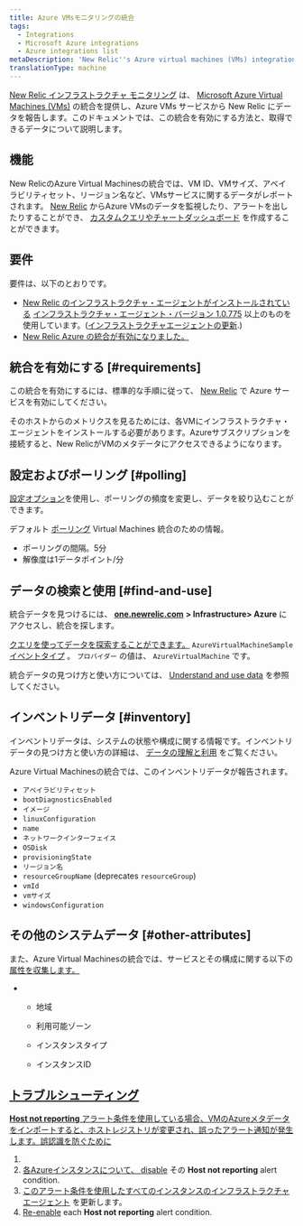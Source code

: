 ```yaml
---
title: Azure VMsモニタリングの統合
tags:
  - Integrations
  - Microsoft Azure integrations
  - Azure integrations list
metaDescription: 'New Relic''s Azure virtual machines (VMs) integration: how to enable it, and what data it reports.'
translationType: machine
---
```


[New Relic インフラストラクチャ モニタリング](/docs/infrastructure) は、 [Microsoft Azure Virtual Machines (VMs)](https://docs.microsoft.com/en-us/azure/virtual-machines/) の統合を提供し、Azure VMs サービスから New Relic にデータを報告します。このドキュメントでは、この統合を有効にする方法と、取得できるデータについて説明します。

## 機能

New RelicのAzure Virtual Machinesの統合では、VM ID、VMサイズ、アベイラビリティセット、リージョン名など、VMsサービスに関するデータがレポートされます。 [New Relic](/docs/infrastructure) からAzure VMsのデータを監視したり、アラートを出したりすることができ、 [カスタムクエリやチャートダッシュボード](/docs/using-new-relic/data/understand-data/query-new-relic-data) を作成することができます。

## 要件

要件は、以下のとおりです。

* [New Relic のインフラストラクチャ・エージェントがインストールされている](/docs/infrastructure/new-relic-infrastructure/installation) [インフラストラクチャ・エージェント・バージョン 1.0.775](/docs/release-notes/infrastructure-release-notes/infrastructure-agent-release-notes) 以上のものを使用しています。([インフラストラクチャエージェントの更新](/docs/infrastructure/new-relic-infrastructure/installation/update-infrastructure-agent).)
* [New Relic Azure の統合が有効になりました。](/docs/infrastructure/microsoft-azure-integrations/getting-started/activate-azure-integrations)

## 統合を有効にする [#requirements]

この統合を有効にするには、標準的な手順に従って、 [New Relic](/docs/infrastructure/microsoft-azure-integrations/getting-started/activate-azure-integrations) で Azure サービスを有効にしてください。

<Callout variant="important">
  そのホストからのメトリクスを見るためには、各VMにインフラストラクチャ・エージェントをインストールする必要があります。Azureサブスクリプションを接続すると、New RelicがVMのメタデータにアクセスできるようになります。
</Callout>

## 設定およびポーリング [#polling]

[設定オプション](/docs/integrations/new-relic-integrations/getting-started/configure-polling-frequency-data-collection-cloud-integrations)を使用し、ポーリングの頻度を変更し、データを絞り込むことができます。

デフォルト [ポーリング](/docs/infrastructure/microsoft-azure-integrations/azure-integrations-list/azure-polling-intervals-infrastructure-integrations) Virtual Machines 統合のための情報。

* ポーリングの間隔。5分
* 解像度は1データポイント/分

## データの検索と使用 [#find-and-use]

統合データを見つけるには、 [**one.newrelic.com**](http://one.newrelic.com) **> Infrastructure> Azure** にアクセスし、統合を探します。

[クエリを使ってデータを探索することができます。](/docs/using-new-relic/data/understand-data/query-new-relic-data) `AzureVirtualMachineSample` [イベントタイプ](/docs/insights/use-insights-ui/getting-started/introduction-new-relic-insights#event-type) 。 `プロバイダー` の値は、 `AzureVirtualMachine` です。

統合データの見つけ方と使い方については、 [Understand and use data](/docs/infrastructure/integrations/find-use-infrastructure-integration-data) を参照してください。

## インベントリデータ [#inventory]

インベントリデータは、システムの状態や構成に関する情報です。インベントリデータの見つけ方と使い方の詳細は、 [データの理解と利用](/docs/infrastructure/integrations/find-use-infrastructure-integration-data#inventory-data) をご覧ください。

Azure Virtual Machinesの統合では、このインベントリデータが報告されます。

* `アベイラビリティセット`
* `bootDiagnosticsEnabled`
* `イメージ`
* `linuxConfiguration`
* `name`
* `ネットワークインターフェイス`
* `OSDisk`
* `provisioningState`
* `リージョン名`
* `resourceGroupName` (deprecates `resourceGroup`)
* `vmId`
* `vmサイズ`
* `windowsConfiguration`

## その他のシステムデータ [#other-attributes]

また、Azure Virtual Machinesの統合では、サービスとその構成に関する以下の [属性を収集します。](/docs/accounts-partnerships/education/getting-started-new-relic/glossary#attribute)

* * 地域

  * 利用可能ゾーン

  * インスタンスタイプ

  * インスタンスID

## [トラブルシューティング](/docs/accounts-partnerships/education/getting-started-new-relic/glossary#attribute)

[**Host not reporting** アラート条件を使用している場合、VMのAzureメタデータをインポートすると、ホストレジストリが変更され、誤ったアラート通知が発生します。誤認識を防ぐために](/docs/accounts-partnerships/education/getting-started-new-relic/glossary#attribute)

1. [](/docs/accounts-partnerships/education/getting-started-new-relic/glossary#attribute)
2. [各Azureインスタンスについて、 ](/docs/accounts-partnerships/education/getting-started-new-relic/glossary#attribute)[disable](/docs/infrastructure/new-relic-infrastructure/infrastructure-alert-conditions/infrastructure-alerts-add-edit-or-view-host-alert-information#maintain-alerts) その **Host not reporting** alert condition.
3. [このアラート条件を使用したすべてのインスタンスのインフラストラクチャエージェント](/docs/infrastructure/new-relic-infrastructure/installation/update-infrastructure-agent) を更新します。
4. [Re-enable](/docs/infrastructure/new-relic-infrastructure/infrastructure-alert-conditions/infrastructure-alerts-add-edit-or-view-host-alert-information#maintain-alerts) each **Host not reporting** alert condition.